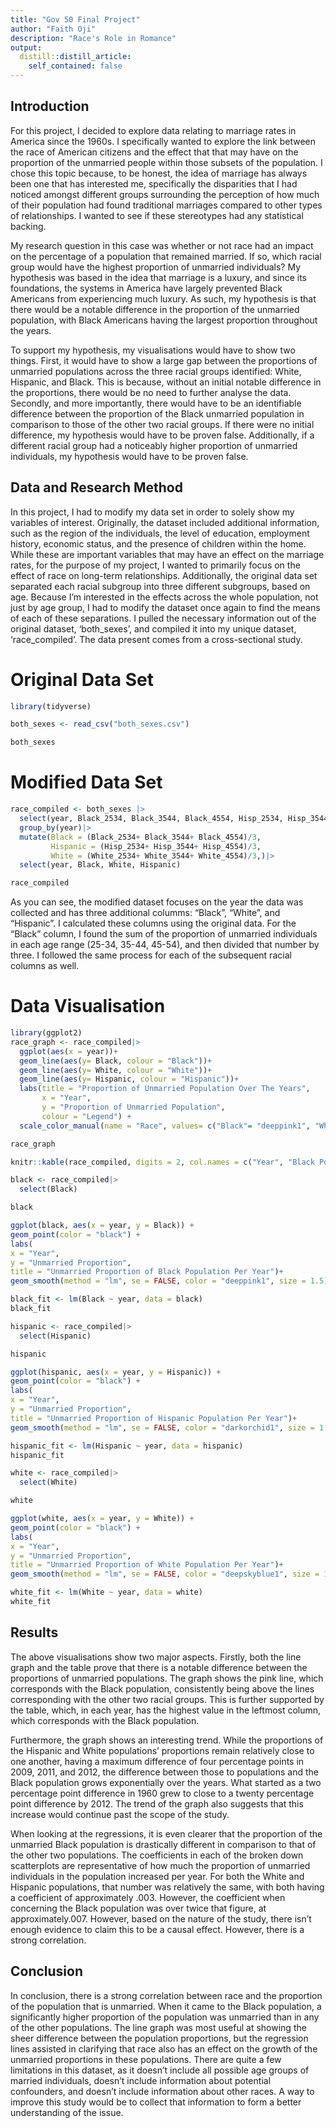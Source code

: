 ```yaml
---
title: "Gov 50 Final Project"
author: "Faith Oji"
description: "Race's Role in Romance"
output:
  distill::distill_article:
    self_contained: false
---
```

## Introduction

For this project, I decided to explore data relating to marriage rates in America since the 1960s. I specifically wanted to explore the link between the race of American citizens and the effect that that may have on the proportion of the unmarried people within those subsets of the population. I chose this topic because, to be honest, the idea of marriage has always been one that has interested me, specifically the disparities that I had noticed amongst different groups surrounding the perception of how much of their population had found traditional marriages compared to other types of relationships. I wanted to see if these stereotypes had any statistical backing.

My research question in this case was whether or not race had an impact on the percentage of a population that remained married. If so, which racial group would have the highest proportion of unmarried individuals? My hypothesis was based in the idea that marriage is a luxury, and since its foundations, the systems in America have largely prevented Black Americans from experiencing much luxury. As such, my hypothesis is that there would be a notable difference in the proportion of the unmarried population, with Black Americans having the largest proportion throughout the years.

To support my hypothesis, my visualisations would have to show two things. First, it would have to show a large gap between the proportions of unmarried populations across the three racial groups identified: White, Hispanic, and Black. This is because, without an initial notable difference in the proportions, there would be no need to further analyse the data. Secondly, and more importantly, there would have to be an identifiable difference between the proportion of the Black unmarried population in comparison to those of the other two racial groups. If there were no initial difference, my hypothesis would have to be proven false. Additionally, if a different racial group had a noticeably higher proportion of unmarried individuals, my hypothesis would have to be proven false. 

## Data and Research Method

In this project, I had to modify my data set in order to solely show my variables of interest. Originally, the dataset included additional information, such as the region of the individuals, the level of education, employment history, economic status, and the presence of children within the home. While these are important variables that may have an effect on the marriage rates, for the purpose of my project, I wanted to primarily focus on the effect of race on long-term relationships. Additionally, the original data set separated each racial subgroup into three different subgroups, based on age. Because I'm interested in the effects across the whole population, not just by age group, I had to modify the dataset once again to find the means of each of these separations. I pulled the necessary information out of the original dataset, 'both_sexes', and compiled it into my unique dataset, 'race_compiled'. The data present comes from a cross-sectional study. 

# Original Data Set
```r
library(tidyverse)

both_sexes <- read_csv("both_sexes.csv")

both_sexes
```

# Modified Data Set
```r

race_compiled <- both_sexes |>
  select(year, Black_2534, Black_3544, Black_4554, Hisp_2534, Hisp_3544, Hisp_4554, White_2534, White_3544, White_4554)|>
  group_by(year)|>
  mutate(Black = (Black_2534+ Black_3544+ Black_4554)/3,
         Hispanic = (Hisp_2534+ Hisp_3544+ Hisp_4554)/3,
         White = (White_2534+ White_3544+ White_4554)/3,)|>
  select(year, Black, White, Hispanic) 

race_compiled
```

As you can see, the modified dataset focuses on the year the data was collected and has three additional columms: "Black", "White", and "Hispanic". I calculated these columns using the original data. For the "Black" column, I found the sum of the proportion of unmarried individuals in each age range (25-34, 35-44, 45-54), and then divided that number by three. I followed the same process for each of the subsequent racial columns as well.

# Data Visualisation

```r
library(ggplot2)
race_graph <- race_compiled|>
  ggplot(aes(x = year))+
  geom_line(aes(y= Black, colour = "Black"))+
  geom_line(aes(y= White, colour = "White"))+
  geom_line(aes(y= Hispanic, colour = "Hispanic"))+
  labs(title = "Proportion of Unmarried Population Over The Years",
       x = "Year",
       y = "Proportion of Unmarried Population",
       colour = "Legend") +
  scale_color_manual(name = "Race", values= c("Black"= "deeppink1", "White"= "deepskyblue1", "Hispanic"= "darkorchid1"))

race_graph

```
```r

knitr::kable(race_compiled, digits = 2, col.names = c("Year", "Black Population", "White Population", "Hispanic Population"))

```

```r

black <- race_compiled|>
  select(Black)

black

ggplot(black, aes(x = year, y = Black)) +
geom_point(color = "black") +
labs(
x = "Year",
y = "Unmarried Proportion",
title = "Unmarried Proportion of Black Population Per Year")+
geom_smooth(method = "lm", se = FALSE, color = "deeppink1", size = 1.5)

black_fit <- lm(Black ~ year, data = black)
black_fit
```

```r
hispanic <- race_compiled|>
  select(Hispanic)

hispanic

ggplot(hispanic, aes(x = year, y = Hispanic)) +
geom_point(color = "black") +
labs(
x = "Year",
y = "Unmarried Proportion",
title = "Unmarried Proportion of Hispanic Population Per Year")+
geom_smooth(method = "lm", se = FALSE, color = "darkorchid1", size = 1.5)

hispanic_fit <- lm(Hispanic ~ year, data = hispanic)
hispanic_fit
```
```r
white <- race_compiled|>
  select(White)

white

ggplot(white, aes(x = year, y = White)) +
geom_point(color = "black") +
labs(
x = "Year",
y = "Unmarried Proportion",
title = "Unmarried Proportion of White Population Per Year")+
geom_smooth(method = "lm", se = FALSE, color = "deepskyblue1", size = 1.5)

white_fit <- lm(White ~ year, data = white)
white_fit
```

## Results

The above visualisations show two major aspects. Firstly, both the line graph and the table prove that there is a notable difference between the proportions of unmarried populations. The graph shows the pink line, which corresponds with the Black population, consistently being above the lines corresponding with the other two racial groups. This is further supported by the table, which, in each year, has the highest value in the leftmost column, which corresponds with the Black population.

Furthermore, the graph shows an interesting trend. While the proportions of the Hispanic and White populations' proportions remain relatively close to one another, having a maximum difference of four percentage points in 2009, 2011, and 2012, the difference between those to populations and the Black population grows exponentially over the years. What started as a two percentage point difference in 1960 grew to close to a twenty percentage point difference by 2012. The trend of the graph also suggests that this increase would continue past the scope of the study.

When looking at the regressions, it is even clearer that the proportion of the unmarried Black population is drastically different in comparison to that of the other two populations. The coefficients in each of the broken down scatterplots are representative of how much the proportion of unmarried individuals in the population increased per year. For both the White and Hispanic populations, that number was relatively the same, with both having a coefficient of approximately .003. However, the coefficient when concerning the Black population was over twice that figure, at approximately.007. However, based on the nature of the study, there isn't enough evidence to claim this to be a causal effect. However, there is a strong correlation.

## Conclusion

In conclusion, there is a strong correlation between race and the proportion of the population that is unmarried. When it came to the Black population, a significantly higher proportion of the population was unmarried than in any of the other populations. The line graph was most useful at showing the sheer difference between the population proportions, but the regression lines assisted in clarifying that race also has an effect on the growth of the unmarried proportions in these populations. There are quite a few limitations in this dataset, as it doesn't include all possible age groups of married individuals, doesn't include information about potential confounders, and doesn't include information about other races. A way to improve this study would be to collect that information to form a better understanding of the issue. 